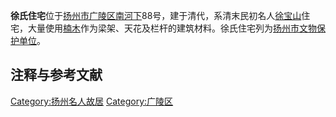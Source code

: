 {{文物保护单位
| 级别 = 市县级
| 省名 = 江苏省
| 市/县名 = 扬州市
| 图片 = 
| 名称 = 徐氏住宅
| 编号 = 41（1-3批合并后）
| 分类 = 古建筑
| 时代 = [[清朝|清]]
| 所在 = [[广陵区|广陵区]]
| 登录 = 
}}
'''徐氏住宅'''位于[[扬州市|扬州市]][[广陵区|广陵区]][[南河下|南河下]]88号，建于清代，系清末民初名人[[徐宝山|徐宝山]]住宅，大量使用[[楠木|楠木]]作为梁架、天花及栏杆的建筑材料。徐氏住宅列为[[扬州市文物保护单位|扬州市文物保护单位]]。

== 注释与参考文献 ==
<div class="references-small">
<references />
</div>


[[Category:扬州名人故居|Category:扬州名人故居]]
[[Category:广陵区|Category:广陵区]]